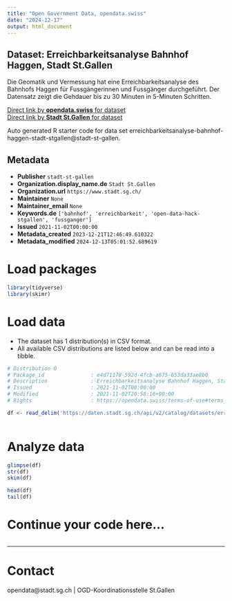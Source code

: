 ```yaml
---
title: "Open Government Data, opendata.swiss"
date: "2024-12-17"
output: html_document
---
```


## Dataset: Erreichbarkeitsanalyse Bahnhof Haggen, Stadt St.Gallen

Die Geomatik und Vermessung hat eine Erreichbarkeitsanalyse des Bahnhofs Haggen für Fussgängerinnen und Fussgänger durchgeführt. Der Datensatz zeigt die Gehdauer bis zu 30 Minuten in 5-Minuten Schritten.

[Direct link by **opendata.swiss** for dataset](https://opendata.swiss/de/dataset/erreichbarkeitsanalyse-bahnhof-haggen-stadt-st-gallen)<br>
[Direct link by **Stadt St.Gallen** for dataset](https://daten.stadt.sg.ch/explore/dataset/erreichbarkeitsanalyse-bahnhof-haggen-stadt-stgallen/)

Auto generated R starter code for data set erreichbarkeitsanalyse-bahnhof-haggen-stadt-stgallen@stadt-st-gallen.

## Metadata

- **Publisher** `stadt-st-gallen`
- **Organization.display_name.de** `Stadt St.Gallen`
- **Organization.url** `https://www.stadt.sg.ch/`
- **Maintainer** `None`
- **Maintainer_email** `None`
- **Keywords.de** `['bahnhof', 'erreichbarkeit', 'open-data-hack-stgallen', 'fussganger']`
- **Issued** `2021-11-02T00:00:00`
- **Metadata_created** `2023-12-21T12:46:49.610322`
- **Metadata_modified** `2024-12-13T05:01:52.689619`


# Load packages

```r

library(tidyverse)
library(skimr)

```

# Load data

-   The dataset has 1 distribution(s) in CSV format.
-   All available CSV distributions are listed below and can be read into a tibble.

```r

# Distribution 0
# Package_id               : e4d71178-592d-4fcb-a675-653da33ae8b0
# Description              : Erreichbarkeitsanalyse Bahnhof Haggen, Stadt St.Gallen (csv)
# Issued                   : 2021-11-02T00:00:00
# Modified                 : 2021-11-02T20:58:16+00:00
# Rights                   : https://opendata.swiss/terms-of-use#terms_by

df <- read_delim('https://daten.stadt.sg.ch/api/v2/catalog/datasets/erreichbarkeitsanalyse-bahnhof-haggen-stadt-stgallen/exports/csv?use_labels=true')



```

# Analyze data

```r

glimpse(df)
str(df)
skim(df)

head(df)
tail(df)

```

# Continue your code here...

```r

```

------------------------------------------------------------------------

# Contact

opendata@stadt.sg.ch | OGD-Koordinationsstelle St.Gallen

